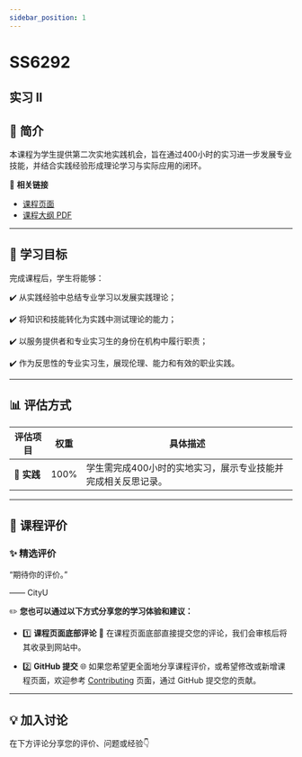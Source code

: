 ```yaml
---
sidebar_position: 1
---
```


# SS6292
## 实习 II

## **📘 简介**
本课程为学生提供第二次实地实践机会，旨在通过400小时的实习进一步发展专业技能，并结合实践经验形成理论学习与实际应用的闭环。

🔗 **相关链接**
- [课程页面](https://www.cityu.edu.hk/catalogue/pg/202425/course/SS6292.htm)
- [课程大纲 PDF](https://www.cityu.edu.hk/catalogue/pg/202425/course/SS6292.pdf)

---

## **🎯 学习目标**

完成课程后，学生将能够：

✔️ 从实践经验中总结专业学习以发展实践理论；

✔️ 将知识和技能转化为实践中测试理论的能力；

✔️ 以服务提供者和专业实习生的身份在机构中履行职责；

✔️ 作为反思性的专业实习生，展现伦理、能力和有效的职业实践。

---

## **📊 评估方式**

| **评估项目**             | **权重** | **具体描述**                                                                                       |
|------------------------|---------|---------------------------------------------------------------------------------------------------|
| **💼 实践**             | 100%    | 学生需完成400小时的实地实习，展示专业技能并完成相关反思记录。                                                  |

---

## **💬 课程评价**

### ✨ **精选评价**
<div className={commentStyles.commentBox}>
    <p className={commentStyles.commentText}>
        “期待你的评价。”
    </p>
    <p className={commentStyles.commentAuthor}>—— CityU</p>
</div>

✏️ **您也可以通过以下方式分享您的学习体验和建议：**

- 1️⃣ **课程页面底部评论**
💬 在课程页面底部直接提交您的评论，我们会审核后将其收录到网站中。

- 2️⃣ **GitHub 提交**
🌐 如果您希望更全面地分享课程评价，或希望修改或新增课程页面，欢迎参考 [Contributing](https://penjc.github.io/cityU-navigator/contributing) 页面，通过 GitHub 提交您的贡献。

---

## **💡 加入讨论**

在下方评论分享您的评价、问题或经验👇
<Utterances />
